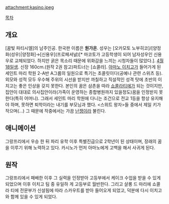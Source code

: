 attachment:kasino.jpeg

[[목차]]

== 개요 ==
[꿈빛 파티시엘]의 남주인공.
한국판 이름은 '''원가온'''. 성우는 [오카모토 노부히코]/[양정화(성우)|양정화]→[신용우](프로페셔널)[* 마코토가 고등학생이 되어 남자성우인 신용우로 교체되었다. 하지만 굵은 목소리 때문에 위화감을 느끼는 시청자들이 많았다.].
[[4월 18일]]생. 신장 160cm.(원작 2권 참고)파트너는 [쇼콜라].
[[아마노 이치고]]가 들어가게 된 세인트 마리 학원 2-A반 A그룹의 일원으로 특기는 초콜릿이다(공예나 관련 스위츠 등).
외모와 성적 모두 우수해 주위의 시선을 받지만 까칠하고 직설적인 성격 탓에 초반의 이치고는 좋은 인상을 갖지 못한다. 본인의 꿈은 삼촌을 따라 [[쇼콜라티에]]가 되는 것이지만, 집안이 대대로 의사집안이라(가족이 운영하는 종합병원까지 있을정도)꿈을 인정받지 못한다(특히 어머니). 그래서 세인트 마리 학원에 다니는 조건으로 전교 1등을 항상 유지해야 하며, 못하면 퇴학이라는 내기를 부모님과 했다. <스위트 왕자>들 중에서 제일 키가 작으며(...) 그 때문에 작중에서는 가끔 [[난쟁이]]라 불린다.
== 애니메이션 ==
그랑프리에서 우승 한 뒤 파리 유학 이후 특별진급으로 2학년이 된 상태이며, 장래의 꿈을 이루기 위해 노력하고 있다. 카시노가 먼저 아마노에게 고백을 해서 사귀게 된다.  

== 원작 ==
그랑프리에서 패배한 이후 그 실력을 인정받아 고등부에서 케이크 수업을 받을 수 있게 되었으며 이후 이치고 팀 중 유일하 게 고등부로 월반한다. 그리고 살롱 드 마리에 쇼콜라 티에 전문부가 신설됨에 따라 스카우트를 받아 들어오게 되었고, 덕분에 다시 이치고와 함께 있을 수 있게 되었다.
